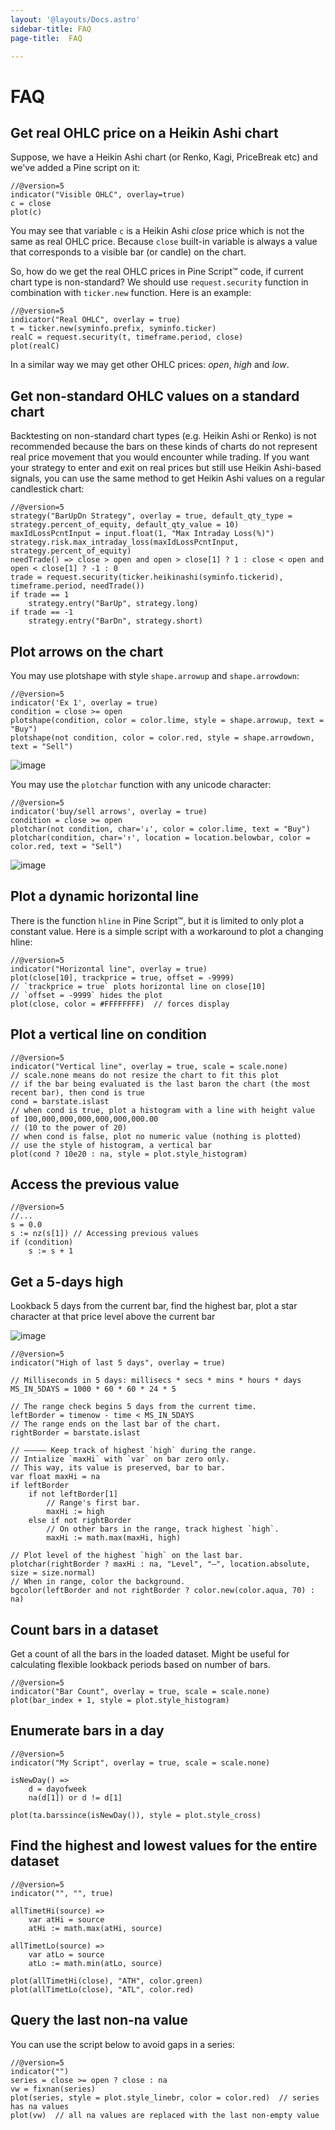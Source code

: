 ```yaml
---
layout: '@layouts/Docs.astro'
sidebar-title: FAQ
page-title:  FAQ

---
```


# FAQ 



## Get real OHLC price on a Heikin Ashi chart

Suppose, we have a Heikin Ashi chart (or Renko, Kagi, PriceBreak etc)
and we\'ve added a Pine script on it:

``` pine
//@version=5
indicator("Visible OHLC", overlay=true)
c = close
plot(c)
```

You may see that variable `c` is a Heikin Ashi *close* price which is
not the same as real OHLC price. Because `close` built-in variable is
always a value that corresponds to a visible bar (or candle) on the
chart.

So, how do we get the real OHLC prices in Pine Script™ code, if current
chart type is non-standard? We should use `request.security` function in
combination with `ticker.new` function. Here is an example:

``` pine
//@version=5
indicator("Real OHLC", overlay = true)
t = ticker.new(syminfo.prefix, syminfo.ticker)
realC = request.security(t, timeframe.period, close)
plot(realC)
```

In a similar way we may get other OHLC prices: *open*, *high* and *low*.

## Get non-standard OHLC values on a standard chart

Backtesting on non-standard chart types (e.g. Heikin Ashi or Renko) is
not recommended because the bars on these kinds of charts do not
represent real price movement that you would encounter while trading. If
you want your strategy to enter and exit on real prices but still use
Heikin Ashi-based signals, you can use the same method to get Heikin
Ashi values on a regular candlestick chart:

``` pine
//@version=5
strategy("BarUpDn Strategy", overlay = true, default_qty_type = strategy.percent_of_equity, default_qty_value = 10)
maxIdLossPcntInput = input.float(1, "Max Intraday Loss(%)")
strategy.risk.max_intraday_loss(maxIdLossPcntInput, strategy.percent_of_equity)
needTrade() => close > open and open > close[1] ? 1 : close < open and open < close[1] ? -1 : 0
trade = request.security(ticker.heikinashi(syminfo.tickerid), timeframe.period, needTrade())
if trade == 1
    strategy.entry("BarUp", strategy.long)
if trade == -1
    strategy.entry("BarDn", strategy.short)
```

## Plot arrows on the chart

You may use plotshape with style `shape.arrowup` and `shape.arrowdown`:

``` pine
//@version=5
indicator('Ex 1', overlay = true)
condition = close >= open
plotshape(condition, color = color.lime, style = shape.arrowup, text = "Buy")
plotshape(not condition, color = color.red, style = shape.arrowdown, text = "Sell")
```

![image](@assets/images/Faq-Buy_sell_chart1.png)

You may use the `plotchar` function with any unicode character:

``` pine
//@version=5
indicator('buy/sell arrows', overlay = true)
condition = close >= open
plotchar(not condition, char='↓', color = color.lime, text = "Buy")
plotchar(condition, char='↑', location = location.belowbar, color = color.red, text = "Sell")
```

![image](@assets/images/Faq-Buy_sell_chart2.png)

## Plot a dynamic horizontal line

There is the function `hline` in Pine Script™, but it is limited to only
plot a constant value. Here is a simple script with a workaround to plot
a changing hline:

``` pine
//@version=5
indicator("Horizontal line", overlay = true)
plot(close[10], trackprice = true, offset = -9999)
// `trackprice = true` plots horizontal line on close[10]
// `offset = -9999` hides the plot
plot(close, color = #FFFFFFFF)  // forces display
```

## Plot a vertical line on condition

``` pine
//@version=5
indicator("Vertical line", overlay = true, scale = scale.none)
// scale.none means do not resize the chart to fit this plot
// if the bar being evaluated is the last baron the chart (the most recent bar), then cond is true
cond = barstate.islast
// when cond is true, plot a histogram with a line with height value of 100,000,000,000,000,000,000.00
// (10 to the power of 20)
// when cond is false, plot no numeric value (nothing is plotted)
// use the style of histogram, a vertical bar
plot(cond ? 10e20 : na, style = plot.style_histogram)
```

## Access the previous value

``` pine
//@version=5
//...
s = 0.0
s := nz(s[1]) // Accessing previous values
if (condition)
    s := s + 1
```

## Get a 5-days high

Lookback 5 days from the current bar, find the highest bar, plot a star
character at that price level above the current bar

![image](@assets/images/Faq-Wiki_howto_range_analysis.png)

``` pine
//@version=5
indicator("High of last 5 days", overlay = true)

// Milliseconds in 5 days: millisecs * secs * mins * hours * days
MS_IN_5DAYS = 1000 * 60 * 60 * 24 * 5

// The range check begins 5 days from the current time.
leftBorder = timenow - time < MS_IN_5DAYS
// The range ends on the last bar of the chart.
rightBorder = barstate.islast

// ————— Keep track of highest `high` during the range.
// Intialize `maxHi` with `var` on bar zero only.
// This way, its value is preserved, bar to bar.
var float maxHi = na
if leftBorder
    if not leftBorder[1]
        // Range's first bar.
        maxHi := high
    else if not rightBorder
        // On other bars in the range, track highest `high`.
        maxHi := math.max(maxHi, high)

// Plot level of the highest `high` on the last bar.
plotchar(rightBorder ? maxHi : na, "Level", "—", location.absolute, size = size.normal)
// When in range, color the background.
bgcolor(leftBorder and not rightBorder ? color.new(color.aqua, 70) : na)
```

## Count bars in a dataset

Get a count of all the bars in the loaded dataset. Might be useful for
calculating flexible lookback periods based on number of bars.

``` pine
//@version=5
indicator("Bar Count", overlay = true, scale = scale.none)
plot(bar_index + 1, style = plot.style_histogram)
```

## Enumerate bars in a day

``` pine
//@version=5
indicator("My Script", overlay = true, scale = scale.none)

isNewDay() =>
    d = dayofweek
    na(d[1]) or d != d[1]

plot(ta.barssince(isNewDay()), style = plot.style_cross)
```

## Find the highest and lowest values for the entire dataset

``` pine
//@version=5
indicator("", "", true)

allTimetHi(source) =>
    var atHi = source
    atHi := math.max(atHi, source)

allTimetLo(source) =>
    var atLo = source
    atLo := math.min(atLo, source)

plot(allTimetHi(close), "ATH", color.green)
plot(allTimetLo(close), "ATL", color.red)
```

## Query the last non-na value

You can use the script below to avoid gaps in a series:

``` pine
//@version=5
indicator("")
series = close >= open ? close : na
vw = fixnan(series)
plot(series, style = plot.style_linebr, color = color.red)  // series has na values
plot(vw)  // all na values are replaced with the last non-empty value
```



